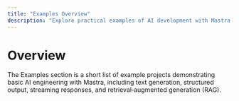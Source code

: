 ```yaml
---
title: "Examples Overview"
description: "Explore practical examples of AI development with Mastra, including text generation, RAG implementations, structured outputs, and multi-modal interactions. Learn how to build AI applications using OpenAI, Anthropic, and Google Gemini."
---
```



# Overview

The Examples section is a short list of example projects demonstrating basic AI engineering with Mastra, including text generation, structured output, streaming responses, and retrieval‐augmented generation (RAG).

<CardItems>
  <CardItem
    title="LLM"
    links={[
      { title: "Generate Text", href: "examples/llms/generate-text" },
      { title: "Use a System Prompt", href: "/examples/llms/use-a-system-prompt" },
      { title: "Describe an Image", href: "/examples/llms/describe-an-image" },
      { title: "Call Claude", href: "/examples/llms/call-claude" },
      { title: "Call Google Gemini", href: "/examples/llms/call-google-gemini" },
      {
        title: "Generate Objects with Structured Output",
        href: "/examples/llms/generate-object-with-structured-output",
      },
      { title: "Stream Text", href: "/examples/llms/stream-text" },
      {
        title: "Stream Objects with Structured Output",
        href: "/examples/llms/stream-object-with-structured-output",
      },
    ]}
  />
  <CardItem
    title="Agent"
    links={[
      {
        title: "Agent with System Prompt",
        href: "/examples/agents/system-prompt",
      },
      {
        title: "Using a Workflow",
        href: "/examples/agents/using-a-workflow",
      },
      {
        title: "Using a Tool",
        href: "/examples/agents/using-a-tool",
      },
    ]}
  />
  <CardItem
    title="Workflow"
    links={[
      {
        title: "Creating a Workflow",
        href: "/examples/workflows/creating-a-workflow",
      },
      {
        title: "Using a Tool as a Step",
        href: "/examples/workflows/using-a-tool-as-a-step",
      },
      { title: "Parallel Steps", href: "/examples/workflows/parallel-steps" },
      { title: "Sequential Steps", href: "/examples/workflows/sequential-steps" },
      { title: "Branching Paths", href: "/examples/workflows/branching-paths" },
      {
        title: "Cyclical Dependencies",
        href: "/examples/workflows/cyclical-dependencies",
      },
          {
        title: "Suspend and Resume",
        href: "/examples/workflows/suspend-and-resume",
      },
      { title: "Calling an LLM", href: "/examples/workflows/calling-llm" },
      { title: "Calling an Agent", href: "/examples/workflows/calling-agent" },
    ]}
  />
  <CardItem
    title="RAG"
    links={[
      { title: "Chunk Text", href: "/examples/rag/chunk-text" },
      { title: "Chunk Markdown", href: "/examples/rag/chunk-markdown" },
      { title: "Chunk HTML", href: "/examples/rag/chunk-html" },
      { title: "Chunk JSON", href: "/examples/rag/chunk-json" },
      { title: "Embed Text Chunk", href: "/examples/rag/embed-text-chunk" },
      { title: "Embed Chunk Array", href: "/examples/rag/embed-chunk-array" },
      { title: "Adjust Chunk Size", href: "/examples/rag/adjust-chunk-size" },
      {
        title: "Adjust Chunk Delimiters",
        href: "/examples/rag/adjust-chunk-delimiters",
      },
      {
        title: "Embed Text with Cohere",
        href: "/examples/rag/embed-text-with-cohere",
      },
      {
        title: "Insert Embedding in Pinecone",
        href: "/examples/rag/insert-embedding-in-pinecone",
      },
      {
        title: "Insert Embedding in PgVector",
        href: "/examples/rag/insert-embedding-in-pgvector",
      },
      { title: "Retrieve Results", href: "/examples/rag/retrieve-results" },
      { title: "Basic RAG", href: "/examples/rag/basic-rag" },
      { title: "Optimizing Information Density", href: "/examples/rag/cleanup-rag" },
      { title: "Metadata Filtering", href: "/examples/rag/filter-rag" },
      { title: "Chain of Thought Prompting", href: "/examples/rag/cot-rag" },
      { title: "Chain of Thought Prompting w/Workflow", href: "/examples/rag/cot-workflow-rag" },
    ]}
  />
</CardItems>
